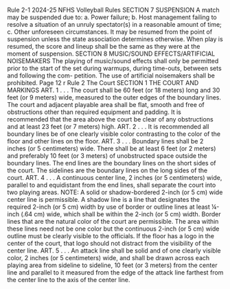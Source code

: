 Rule 2-1 2024-25 NFHS Volleyball Rules SECTION 7 SUSPENSION A match may be suspended due to: a. Power failure; b. Host management failing to resolve a situation of an unruly spectator(s) in a reasonable amount of time; c. Other unforeseen circumstances. It may be resumed from the point of suspension unless the state association determines otherwise. When play is resumed, the score and lineup shall be the same as they were at the moment of suspension. SECTION 8 MUSIC/SOUND EFFECTS/ARTIFICIAL NOISEMAKERS The playing of music/sound effects shall only be permitted prior to the start of the set during warmups, during time-outs, between sets and following the com- petition. The use of artificial noisemakers shall be prohibited. Page 12 r Rule 2 The Court SECTION 1 THE COURT AND MARKINGS ART. 1 . . . The court shall be 60 feet (or 18 meters) long and 30 feet (or 9 meters) wide, measured to the outer edges of the boundary lines. The court and adjacent playable area shall be flat, smooth and free of obstructions other than required equipment and padding. It is recommended that the area above the court be clear of any obstructions and at least 23 feet (or 7 meters) high. ART. 2 . . . It is recommended all boundary lines be of one clearly visible color contrasting to the color of the floor and other lines on the floor. ART. 3 . . . Boundary lines shall be 2 inches (or 5 centimeters) wide. There shall be at least 6 feet (or 2 meters) and preferably 10 feet (or 3 meters) of unobstructed space outside the boundary lines. The end lines are the boundary lines on the short sides of the court. The sidelines are the boundary lines on the long sides of the court. ART. 4 . . . A continuous center line, 2 inches (or 5 centimeters) wide, parallel to and equidistant from the end lines, shall separate the court into two playing areas. NOTE: A solid or shadow-bordered 2-inch (or 5 cm) wide center line is permissible. A shadow line is a line that designates the required 2-inch (or 5 cm) width by use of border or outline lines at least ¼-inch (.64 cm) wide, which shall be within the 2-inch (or 5 cm) width. Border lines that are the natural color of the court are permissible. The area within these lines need not be one color but the continuous 2-inch (or 5 cm) wide outline must be clearly visible to the officials. If the floor has a logo in the center of the court, that logo should not distract from the visibility of the center line. ART. 5 . . . An attack line shall be solid and of one clearly visible color, 2 inches (or 5 centimeters) wide, and shall be drawn across each playing area from sideline to sideline, 10 feet (or 3 meters) from the center line and parallel to it measured from the edge of the attack line farthest from the center line to the axis of the center line.